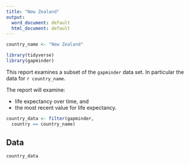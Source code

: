 ```yaml
---
title: "New Zealand"
output:
  word_document: default
  html_document: default
---
```


<!-- This file by Charlotte Wickham is licensed under a Creative Commons Attribution 4.0 International License. -->


```r
country_name <- "New Zealand"
```

```r
library(tidyverse)
library(gapminder)
```

This report examines a subset of the `gapminder` data set.  In particular the data for `r country_name`.

The report will examine:

* life expectancy over time, and 
* the most recent value for life expectancy.

```r
country_data <- filter(gapminder, 
  country == country_name)
```

## Data

```r
country_data
```